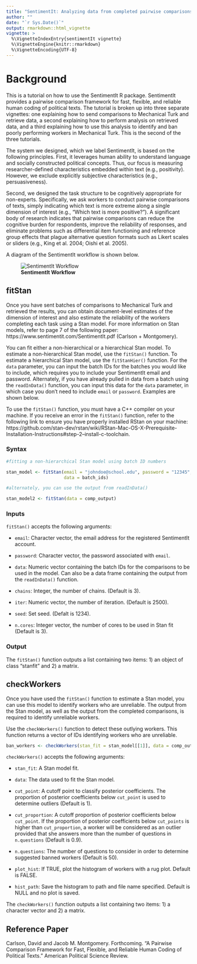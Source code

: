 ```yaml
---
title: "SentimentIt: Analyzing data from completed pairwise comparisons"
author: ""
date: "`r Sys.Date()`"
output: rmarkdown::html_vignette
vignette: >
  %\VignetteIndexEntry{sentimentIt vignette}
  %\VignetteEngine{knitr::rmarkdown}
  %\VignetteEncoding{UTF-8}
---
```


# Background

This is a tutorial on how to use the SentimentIt R package. SentimentIt provides a pairwise comparison framework for fast, flexible, and reliable human coding of political texts. The tutorial is broken up into three separate vignettes: one explaining how to send comparisons to Mechanical Turk and retrieve data, a second explaining how to perform analysis on retrieved data, and a third explaining how to use this analysis to identify and ban poorly performing workers in Mechanical Turk. This is the second of the three tutorials.

The system we designed, which we label SentimentIt, is based on the following principles. First, it leverages human ability to understand language and socially constructed political concepts. Thus, our focus is measuring researcher-defined characteristics embedded within text (e.g., positivity). However, we exclude explicitly subjective characteristics (e.g., persuasiveness).

Second, we designed the task structure to be cognitively appropriate for non-experts. Specifically, we ask workers to conduct pairwise comparisons of texts, simply indicating which text is more extreme along a single dimension of interest (e.g., “Which text is more positive?”). A significant body of research indicates that pairwise comparisons can reduce the cognitive burden for respondents, improve the reliability of responses, and eliminate problems such as differential item functioning and reference group effects that plague alternative question formats such as Likert scales or sliders (e.g., King et al. 2004; Oishi et al. 2005).

A diagram of the SentimentIt workflow is shown below.

![**SentimentIt Workflow**](sentimentit_workflow.png)

## fitStan

Once you have sent batches of comparisons to Mechanical Turk and retrieved the results, you can obtain document-level estimates of the dimension of interest and also estimate the reliability of the workers completing each task using a Stan model. For more information on Stan models, refer to page 7 of the following paper: https://www.sentimentit.com/SentimentIt.pdf (Carlson + Montgomery).

You can fit either a non-hierarchical or a hierarchical Stan model. To estimate a non-hierarchical Stan model, use the `fitStan()` function. To estimate a hierarchical Stan model, use the `fitStanHier()` function. For the `data` parameter, you can input the batch IDs for the batches you would like to include, which requires you to include your SentimentIt email and password. Alternately, if you have already pulled in data from a batch using the `readInData()` function, you can input this data for the `data` parameter, in which case you don't need to include `email` or `password`. Examples are shown below.

To use the `fitStan()` function, you must have a C++ compiler on your machine. If you receive an error in the `fitStan()` function, refer to the following link to ensure you have properly installed RStan on your machine: https://github.com/stan-dev/rstan/wiki/RStan-Mac-OS-X-Prerequisite-Installation-Instructions#step-2--install-c-toolchain. 

### Syntax

```r

#fitting a non-hierarchical Stan model using batch ID numbers

stan_model <- fitStan(email = "johndoe@school.edu", password = "12345",
                      data = batch_ids)

#alternately, you can use the output from readInData()

stan_model2 <- fitStan(data = comp_output)
```

### Inputs

`fitStan()` accepts the following arguments:

-   `email`: Character vector, the email address for the registered SentimentIt account.

-   `password`: Character vector, the password associated with `email`.

-   `data`: Numeric vector containing the batch IDs for the comparisons to be used in the model. Can also be a data frame containing the output from the `readInData()` function.

-   `chains`: Integer, the number of chains. (Default is 3).

-   `iter`: Numeric vector, the number of iteration. (Default is 2500).

-   `seed`: Set seed. (Defalt is 1234).

-   `n.cores`: Integer vector, the number of cores to be used in Stan fit (Default is 3).

### Output

The `fitStan()` function outputs a list containing two items: 1) an object of class "stanfit" and 2) a matrix.

## checkWorkers

Once you have used the `fitStan()` function to estimate a Stan model, you can use this model to identify workers who are unreliable. The output from the Stan model, as well as the output from the completed comparisons, is required to identify unreliable workers.

Use the `checkWorkers()` function to detect these outlying workers. This function returns a vector of IDs identifying workers who are unreliable. 

```r

ban_workers <- checkWorkers(stan_fit = stan_model[[1]], data = comp_output)
```

`checkWorkers()` accepts the following arguments:

-   `stan_fit`: A Stan model fit.

-   `data`: The data used to fit the Stan model.

-   `cut_point`: A cutoff point to classify posterior coefficients. The proportion of posterior coefficients below `cut_point` is used to determine outliers (Default is 1).

-   `cut_proportion`: A cutoff proportion of posterior coefficients below `cut_point`. If the proportion of posterior coefficients below `cut_points` is higher than `cut_proportion`, a worker will be considered as an outlier provided that she answers more than the number of questions in `n.questions` (Default is 0.9).

-   `n.questions`: The number of questions to consider in order to determine suggested banned workers (Default is 50).

-   `plot_hist`: If TRUE, plot the histogram of workers with a rug plot. Default is FALSE.

-   `hist_path`: Save the histogram to path and file name specified. Default is NULL and no plot is saved.

The `checkWorkers()` function outputs a list containing two items: 1) a character vector and 2) a matrix.

Reference Paper
------

Carlson, David and Jacob M. Montgomery. Forthcoming. “A Pairwise Comparison Framework for Fast, Flexible, and Reliable Human Coding of Political Texts.” American Political Science Review.
